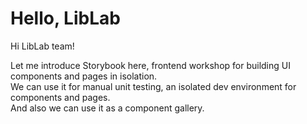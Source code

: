 
<Meta title="Introduction" />

# Hello, LibLab

Hi LibLab team!

Let me introduce Storybook here, frontend workshop for building UI components and pages in isolation.  
We can use it for manual unit testing, an isolated dev environment for components and pages.  
And also we can use it as a component gallery.  

